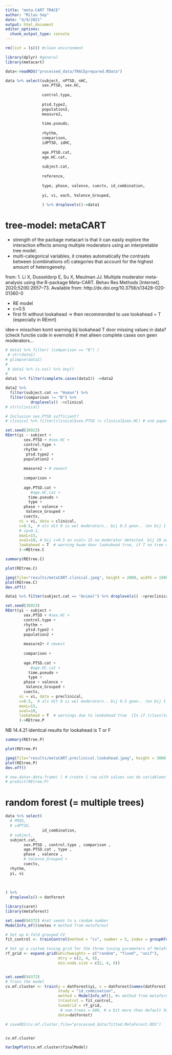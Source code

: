 ```yaml
---
title: "meta-CART TRACE"
author: "Milou Sep"
date: "4/9/2021"
output: html_document
editor_options: 
  chunk_output_type: console
---
```


```r
rm(list = ls()) #clean environment

library(dplyr) #general
library(metacart)
```


```r
data<-readRDS("processed_data/TRACEprepared.RData")

data %>% select(subject, nPTSD, nHC,
                sex.PTSD, sex.HC, 
                
                control.type, 
                
                ptsd.type2, 
                population2,
                measure2, 
                
                time.pseudo,
                
                rhythm,
                comparison,
                idPTSD, idHC,
                
                age.PTSD.cat,
                age.HC.cat,
                
                subject.cat,
                
                reference,
                
                type, phase, valence, cuectx, id_combination,
                
                yi, vi, each, Valence_Grouped,
                
                ) %>% droplevels()->data1
```

# tree-model: metaCART
- strength of the package metacart is that it can easily
explore the interaction effects among multiple moderators
using an interpretable tree model.
- multi-categorical variables, it creates automatically the contrasts
between (combinations of) categories that account for the
highest amount of heterogeneity.

from: 1. Li X, Dusseldorp E, Su X, Meulman JJ. Multiple moderator meta-analysis using the R-package Meta-CART. Behav Res Methods [Internet]. 2020;52(6):2657–73. Available from: http://dx.doi.org/10.3758/s13428-020-01360-0

- RE model
- c=0.5
- first fit without lookahead -> then recommended to use lookahead = T (especially in REmrt)

idee-> misschien komt warning bij lookahead T door missing values in data?
(check functie code in evernote)  # met alleen complete cases oon geen moderators...

```r
# data1 %>% filter( (comparison == "B") )
 # str(data1)
# glimpse(data1)
# 
 # data1 %>% is.na() %>% any()
# 
data1 %>% filter(complete.cases(data1)) ->data2

data2 %>% 
  filter(subject.cat == "Human") %>% 
  filter(comparison != "B") %>% 
           droplevels() ->clinical
# str(clinical)

# Inclusion sex.PTSD sufficient?
# clinical %>% filter(clinical$sex.PTSD != clinical$sex.HC) # one paper different HF and M .. indeed one group only male (trauma exposed PTSD), others UNexp HC and ptsd (M &F)

set.seed(38923)
REmrt(yi ~ subject + 
        sex.PTSD + #sex.HC +
        control.type + 
        rhythm +
         ptsd.type2 + 
        population2 +
        
        measure2 + # newest
        
        comparison + 
          
        age.PTSD.cat + 
           #age.HC.cat +
          time.pseudo +
          type + 
        phase + valence + 
         Valence_Grouped +
        cuectx,
      vi = vi, data = clinical, 
      c=0.5,  # als dit 0 is wel moderators.. bij 0.5 geen.. (en bij 1 dan logischer wijs ook niet) -> correctie voor type I error (p<0.05)
      # cp=0.1,
      maxL=15,
      xval=10, # bij c=0.5 en xval= 15 no moderator detected. bij 20 ook niet... bij 10 wel
      lookahead = T  # warning kwam door lookahead true, if T no tree detected
      )->REtree.C
```


```r
summary(REtree.C)
```


```r
plot(REtree.C)
```


```r
jpeg(file="results/metaCART.clinical.jpeg", height = 2000, width = 1500, res=300, pointsize = 12)
plot(REtree.C)
dev.off()
```


```r
data1 %>% filter(subject.cat == "Animal") %>% droplevels() ->preclinical

set.seed(38923)
REmrt(yi ~ subject + 
        sex.PTSD + #sex.HC +
        control.type + 
        rhythm +
         ptsd.type2 + 
        population2 +
        
        measure2+ # newest
        
        comparison + 
          
        age.PTSD.cat + 
           #age.HC.cat +
          time.pseudo +
          type + 
        phase + valence + 
         Valence_Grouped +
        cuectx,
      vi = vi, data = preclinical, 
      c=0.5,  # als dit 0 is wel moderators.. bij 0.5 geen.. (en bij 1 dan logischer wijs ook niet) -> correctie voor type I error (p<0.05)
      maxL=15,
      xval=10,
      lookahead = T  # warnings due to lookahead true  [In if (class(tempQ) == "list") { ... : the condition has length > 1 and only the first element will be used]
      )->REtree.P
```

NB 14.4.21 identical results for lookahead is T or F


```r
summary(REtree.P)
```


```r
plot(REtree.P)
```


```r
jpeg(file="results/metaCART.preclinical.lookahead.jpeg", height = 3000, width = 3000, res=300, pointsize = 12)
plot(REtree.P)
dev.off()
```



```r
# new.data<-data.frame( ) # create 1 row with values van de variableen waarvor je wil weten wat het effect is.
# predict(REtree.P)
```


# random forest (= multiple trees)

```r


data %>% select(
  # PMID, 
  # idPTSD, 
                id_combination,
  # subject, 
  subject.cat,
        sex.PTSD , control.type , comparison ,
        age.PTSD.cat , type ,
        phase , valence , 
        # Valence_Grouped +
        cuectx,
  rhythm,
  yi, vi
  
  
  
) %>% 
  droplevels()-> datForest

library(caret)
library(metaforest)

set.seed(94372) #set seeds to a random number
ModelInfo_mf()$notes # method from metaforest

# Set up k-fold grouped CV
fit_control <- trainControl(method = "cv", number = 5, index = groupKFold(datForest$id_combination, k = 5)) # warning with 10-fold crossvalidation "Warning message: In nominalTrainWorkflow(x = x, y = y, wts = weights, info = trainInfo,  :There were missing values in resampled performance measures."

# Set up a custom tuning grid for the three tuning parameters of MetaForest
rf_grid <- expand.grid(whichweights = c("random", "fixed", "unif"),
                       mtry = c(2, 4, 6),
                       min.node.size = c(2, 4, 6))


set.seed(94372)
# Train the model
cv.mf.cluster <- train(y = datForest$yi, x = datForest[names(datForest) !="yi"], #from x remove yi
                       study = "id_combination", 
                       method = ModelInfo_mf(), #= method from metaforest. https://rdrr.io/cran/metaforest/man/MetaForest.html
                       trControl = fit_control,
                       tuneGrid = rf_grid,
                        # num.trees = 600, # a bit more than default 500 (for better convergence)
                       data=datForest)

# saveRDS(cv.mf.cluster,file="processed_data/fitted.MetaForest.RDS")


cv.mf.cluster

VarImpPlot(cv.mf.cluster$finalModel)

```

